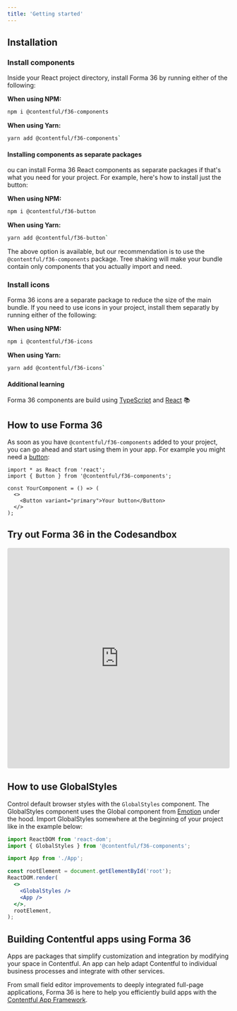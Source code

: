 ```yaml
---
title: 'Getting started'
---
```


## Installation

### Install components

Inside your React project directory, install Forma 36 by running either of the following:

**When using NPM:**

```bash static=true
npm i @contentful/f36-components
```

**When using Yarn:**

```bash static=true
yarn add @contentful/f36-components`
```

#### Installing components as separate packages

ou can install Forma 36 React components as separate packages if that's what you need for your project. For example, here's how to install just the button:

**When using NPM:**

```bash static=true
npm i @contentful/f36-button
```

**When using Yarn:**

```bash static=true
yarn add @contentful/f36-button`
```

The above option is available, but our recommendation is to use the `@contentful/f36-components` package. Tree shaking will make your bundle contain only components that you actually import and need.

### Install icons

Forma 36 icons are a separate package to reduce the size of the main bundle. If you need to use icons in your project, install them separatly by running either of the following:

**When using NPM:**

```bash static=true
npm i @contentful/f36-icons
```

**When using Yarn:**

```bash static=true
yarn add @contentful/f36-icons`
```

#### Additional learning

Forma 36 components are build using [TypeScript](https://www.typescriptlang.org/) and [React](https://reactjs.org/) 📚

## How to use Forma 36

As soon as you have `@contentful/f36-components` added to your project, you can go ahead and start using them in your app. For example you might need a [button](./components/button):

```tsx static=true
import * as React from 'react';
import { Button } from '@contentful/f36-components';

const YourComponent = () => (
  <>
    <Button variant="primary">Your button</Button>
  </>
);
```

## Try out Forma 36 in the Codesandbox

<iframe
  src="https://codesandbox.io/embed/contentful-forma-36-template-v4-x-x-k78l0?autoresize=1&fontsize=14&hidenavigation=1&theme=dark"
  style="width:100%; height:500px; border:0; border-radius: 4px; overflow:hidden;"
  title="Contentful - Forma 36 template (v4.x.x)"
  allow="accelerometer; ambient-light-sensor; camera; encrypted-media; geolocation; gyroscope; hid; microphone; midi; payment; usb; vr; xr-spatial-tracking"
  sandbox="allow-forms allow-modals allow-popups allow-presentation allow-same-origin allow-scripts"
></iframe>

## How to use GlobalStyles

Control default browser styles with the `GlobalStyles` component. The GlobalStyles component uses the Global component from [Emotion](https://emotion.sh/docs/globals) under the hood. Import GlobalStyles somewhere at the beginning of your project like in the example below:

```jsx static=true
import ReactDOM from 'react-dom';
import { GlobalStyles } from '@contentful/f36-components';

import App from './App';

const rootElement = document.getElementById('root');
ReactDOM.render(
  <>
    <GlobalStyles />
    <App />
  </>,
  rootElement,
);
```

## Building Contentful apps using Forma 36

Apps are packages that simplify customization and integration by modifying your space in Contentful. An app can help adapt Contentful to individual business processes and integrate with other services.

From small field editor improvements to deeply integrated full-page applications, Forma 36 is here to help you efficiently build apps with the [Contentful App Framework](https://www.contentful.com/developers/docs/extensibility/app-framework/).
